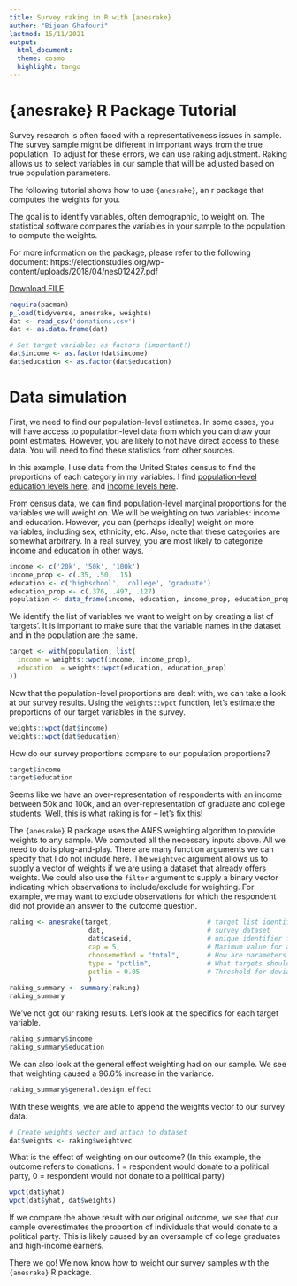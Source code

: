 ```yaml
---
title: Survey raking in R with {anesrake}
author: "Bijean Ghafouri"
lastmod: 15/11/2021
output: 
  html_document:
  theme: cosmo
  highlight: tango
---
```


# {anesrake} R Package Tutorial 

Survey research is often faced with a representativeness issues in sample. The survey sample might be different in important ways from the true population. To adjust for these errors, we can use raking adjustment. Raking allows us to select variables in our sample that will be adjusted based on true population parameters.

The following tutorial shows how to use `{anesrake}`, an r package that computes the weights for you. 

The goal is to identify variables, often demographic, to weight on. The statistical software compares the variables in your sample to the population to compute the weights. 

For more information on the package, please refer to the following document: https://electionstudies.org/wp-content/uploads/2018/04/nes012427.pdf

<a id="raw-url" href="https://raw.githubusercontent.com/bijeanghafouri/website/main/content/blog/Tutorials/anesrake/donations.csv">Download FILE</a>


```r
require(pacman)
p_load(tidyverse, anesrake, weights)
dat <- read_csv('donations.csv')
dat <- as.data.frame(dat)

# Set target variables as factors (important!)
dat$income <- as.factor(dat$income)
dat$education <- as.factor(dat$education)
```


# Data simulation
First, we need to find our population-level estimates. In some cases, you will have access to population-level data from which you can draw your point estimates. However, you are likely to not have direct access to these data. You will need to find these statistics from other sources. 

In this example, I use data from the United States census to find the proportions of each category in my variables. I find [population-level education levels here](https://www.census.gov/data/tables/2020/demo/educational-attainment/cps-detailed-tables.html), and [income levels here](https://www.statista.com/statistics/203183/percentage-distribution-of-household-income-in-the-us/). 

From census data, we can find population-level marginal proportions for the variables we will weight on. We will be weighting on two variables: income and education. However, you can (perhaps ideally) weight on more variables, including sex, ethnicity, etc. Also, note that these categories are somewhat arbitrary. In a real survey, you are most likely to categorize income and education in other ways. 

```r
income <- c('20k', '50k', '100k')
income_prop <- c(.35, .50, .15)
education <- c('highschool', 'college', 'graduate')
education_prop <- c(.376, .497, .127)
population <- data_frame(income, education, income_prop, education_prop)
```


We identify the list of variables we want to weight on by creating a list of 'targets'. It is important to make sure that the variable names in the dataset and in the population are the same.
```r
target <- with(population, list(
  income = weights::wpct(income, income_prop),
  education  = weights::wpct(education, education_prop)
))
```


Now that the population-level proportions are dealt with, we can take a look at our survey results. Using the `weights::wpct` function, let's estimate the proportions of our target variables in the survey. 
```r
weights::wpct(dat$income)
weights::wpct(dat$education)
```


How do our survey proportions compare to our population proportions?
```r
target$income
target$education
```
Seems like we have an over-representation of respondents with an income between 50k and 100k, and an over-representation of graduate and college students. Well, this is what raking is for -- let's fix this! 



The `{anesrake}` R package uses the ANES weighting algorithm to provide weights to any sample. We computed all the necessary inputs above. All we need to do is plug-and-play. There are many function arguments we can specify that I do not include here. The  `weightvec` argument allows us to supply a vector of weights if we are using a dataset that already offers weights. We could also use the `filter` argument to supply a binary vector indicating which observations to include/exclude for weighting. For example, we may want to exclude observations for which the respondent did not provide an answer to the outcome question. 


```r
raking <- anesrake(target,                        # target list identified above
                    dat,                          # survey dataset 
                    dat$caseid,                   # unique identifier for each respondent (1:nrow(dat))
                    cap = 5,                      # Maximum value for any given weight
                    choosemethod = "total",       # How are parameters compared for selection (other options include 'average' and 'max')
                    type = "pctlim",              # What targets should be used to weight 
                    pctlim = 0.05                 # Threshold for deviation
                    )
raking_summary <- summary(raking)
raking_summary
```



We've not got our raking results. Let's look at the specifics for each target variable. 
```r
raking_summary$income
raking_summary$education

```

We can also look at the general effect weighting had on our sample. We see that weighting caused a 96.6% increase in the variance. 
```r
raking_summary$general.design.effect
```


With these weights, we are able to append the weights vector to our survey data.
```r
# Create weights vector and attach to dataset 
dat$weights <- raking$weightvec
```



What is the effect of weighting on our outcome? (In this example, the outcome refers to donations. 1 = respondent would donate to a political party, 0 = respondent would not donate to a political party)
```r
wpct(dat$yhat)
wpct(dat$yhat, dat$weights)
```

If we compare the above result with our original outcome, we see that our sample overestimates the proportion of individuals that would donate to a political party. This is likely caused by an oversample of college graduates and high-income earners. 


There we go! We now know how to weight our survey samples with the `{anesrake}` R package.